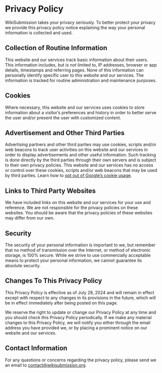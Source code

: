 # Privacy Policy

WikiSubmission takes your privacy seriously. To better protect your privacy we provide this privacy policy notice explaining the way your personal information is collected and used.


## Collection of Routine Information

This website and our services track basic information about their users. This information includes, but is not limited to, IP addresses, browser or app details, timestamps and referring pages. None of this information can personally identify specific user to this website and our services. The information is tracked for routine administration and maintenance purposes.


## Cookies

Where necessary, this website and our services uses cookies to store information about a visitor’s preferences and history in order to better serve the user and/or present the user with customized content.


## Advertisement and Other Third Parties

Advertising partners and other third parties may use cookies, scripts and/or web beacons to track user activities on this website and our services in order to display advertisements and other useful information. Such tracking is done directly by the third parties through their own servers and is subject to their own privacy policies. This website and our services has no access or control over these cookies, scripts and/or web beacons that may be used by third parties. Learn how to [opt out of Google’s cookie usage](http://www.google.com/privacy_ads.html).


## Links to Third Party Websites

We have included links on this website and our services for your use and reference. We are not responsible for the privacy policies on these websites. You should be aware that the privacy policies of these websites may differ from our own.


## Security

The security of your personal information is important to we, but remember that no method of transmission over the Internet, or method of electronic storage, is 100% secure. While we strive to use commercially acceptable means to protect your personal information, we cannot guarantee its absolute security.


## Changes To This Privacy Policy

This Privacy Policy is effective as of July 28, 2024 and will remain in effect except with respect to any changes in its provisions in the future, which will be in effect immediately after being posted on this page.

We reserve the right to update or change our Privacy Policy at any time and you should check this Privacy Policy periodically. If we make any material changes to this Privacy Policy, we will notify you either through the email address you have provided we, or by placing a prominent notice on our website and our services.


## Contact Information

For any questions or concerns regarding the privacy policy, please send we an email to contact@wikisubmission.org.